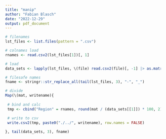 ```yaml
---
title: "manip"
author: "Fabian Blasch"
date: "2022-12-29"
output: pdf_document
---
```


```r
# filenames
lst_files <- list.files(pattern = ".csv")

# colnames load
rnames <- read.csv2(lst_files[1])[, 1]

# load
data_sets <- lapply(lst_files, \(file) read.csv2(file)[, -1] |> as.matrix())

# filesafe names
fname <- stringr::str_replace_all(tail(lst_files, 3), "-", "_")

# divide
Map(\(mat, writename){
  
 # bind and calc
 tmp <- cbind("Region" = rnames, round(mat / (data_sets[[1]]) * 100, 2))

 # write to csv
 write.csv2(tmp, paste0("./../", writename), row.names = FALSE)
 
}, tail(data_sets, 3), fname)
```

